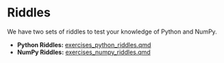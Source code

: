 # Riddles

We have two sets of riddles to test your knowledge of Python and NumPy.

- **Python Riddles:** [exercises_python_riddles.qmd](exercises_python_riddles.qmd)
- **NumPy Riddles:** [exercises_numpy_riddles.qmd](exercises_numpy_riddles.qmd)